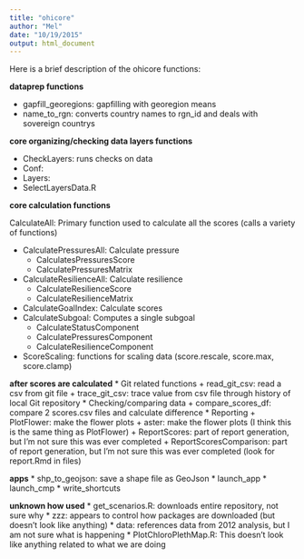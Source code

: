 ```yaml
---
title: "ohicore"
author: "Mel"
date: "10/19/2015"
output: html_document
---
```


Here is a brief description of the ohicore functions:

**dataprep functions**

* gapfill_georegions: gapfilling with georegion means
* name_to_rgn: converts country names to rgn_id and deals with sovereign countrys

**core organizing/checking data layers functions**

* CheckLayers: runs checks on data 
* Conf: 
* Layers:
* SelectLayersData.R

**core calculation functions**

CalculateAll:  Primary function used to calculate all the scores (calls a variety of functions)

* CalculatePressuresAll: Calculate pressure
    + CalculatesPressuresScore
    + CalculatePressuresMatrix
* CalculateResilienceAll: Calculate resilience
    + CalculateResilienceScore
    + CalculateResilienceMatrix
* CalculateGoalIndex: Calculate scores
* CalculateSubgoal: Computes a single subgoal
    + CalculateStatusComponent
    + CalculatePressuresComponent
    + CalculateResilienceComponent
* ScoreScaling: functions for scaling data (score.rescale, score.max, score.clamp)
    
**after scores are calculated**
* Git related functions
    + read_git_csv: read a csv from git file
    + trace_git_csv: trace value from csv file through history of local Git repository
* Checking/comparing data
    + compare_scores_df: compare 2 scores.csv files and calculate difference
* Reporting
    + PlotFlower: make the flower plots
    + aster: make the flower plots (I think this is the same thing as PlotFlower)
    + ReportScores: part of report generation, but I'm not sure this was ever completed
    + ReportScoresComparison: part of report generation, but I'm not sure this was ever completed (look for report.Rmd in files)

**apps**
* shp_to_geojson: save a shape file as GeoJson
* launch_app
* launch_cmp
* write_shortcuts

**unknown how used**
* get_scenarios.R: downloads entire repository, not sure why
* zzz: appears to control how packages are downloaded (but doesn't look like anything)
* data: references data from 2012 analysis, but I am not sure what is happening
* PlotChloroPlethMap.R: This doesn't look like anything related to what we are doing
